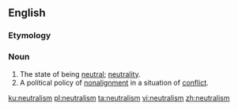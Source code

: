 ==English==

===Etymology===
{{suffix|neutral|ism|lang=en}}

===Noun===
{{en-noun|~}}

# The state of being [[neutral]]; [[neutrality]].
# A political policy of [[nonalignment]] in a situation of [[conflict]].

[[ku:neutralism]]
[[pl:neutralism]]
[[ta:neutralism]]
[[vi:neutralism]]
[[zh:neutralism]]